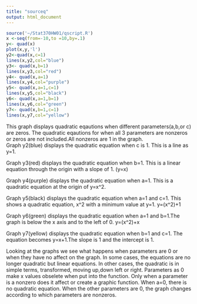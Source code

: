 ```yaml
---
title: "sourceq"
output: html_document
---
```


```r
source('~/Stat370HW01/qscript.R')
x <-seq(from=-10,to =10,by=.1)
y<- quad(x)
plot(x,y,'l')
y2<-quad(x,c=1)
lines(x,y2,col="blue")
y3<- quad(x,b=1)
lines(x,y3,col="red")
y4<- quad(x,a=1)
lines(x,y4,col="purple")
y5<- quad(x,a=1,c=1)
lines(x,y5,col="black")
y6<- quad(x,a=1,b=1)
lines(x,y6,col="green")
y7<- quad(x,b=1,c=1)
lines(x,y7,col="yellow")
```


This graph displays quadratic eqautions when different parameters(a,b,or c) are zeros. The quadratic eqautions for when all 3 parameters are nonzeros or zeros are not included.All nonzeros are 1 in the graph.  
Graph y2(blue) displays the quadratic equation when c is 1. This is a line as y=1. 

Graph y3(red) displays the quadratic equation when b=1. This is a linear equation through the origin with a slope of 1. (y=x)

Graph y4(purple) displays the quadratic equation when a=1. This is a quadratic equation at the origin of y=x^2.

Graph y5(black) displays the quadratic equation when a=1 and c=1. This shows a quadratic equation, x^2 with a minimum value at y=1. y=(x^2)+1

Graph y6(green) displays the quadratic equation when a=1 and b=1.The graph is below the x axis and to the left of 0. y=(x^2)+x

Graph y7(yellow) displays the quadratic equation when b=1 and c=1. The equation becomes y=x+1.The slope is 1 and the intercept is 1. 


Looking at the graphs we see what happens when parameters are 0 or when they have no affect on the graph. In some cases, the equations are no longer quadratic but linear equations. In other cases, the quadratic is in simple terms, transformed, moving up,down left or right. Parameters as 0 make x values obselete when put into the function. Only when a parameter is a nonzero does it affect or create a graphic function. When a=0, there is no quadratic equation. When the other parameters are 0, the graph changes according to which parameters are nonzeros.

